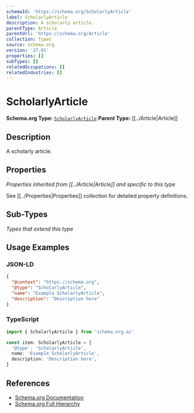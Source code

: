 ```yaml
---
schemaId: 'https://schema.org/ScholarlyArticle'
label: ScholarlyArticle
description: A scholarly article.
parentType: Article
parentUrl: 'https://schema.org/Article'
collection: Types
source: schema.org
version: '27.01'
properties: []
subTypes: []
relatedOccupations: []
relatedIndustries: []
---
```

# ScholarlyArticle

**Schema.org Type:** [`ScholarlyArticle`](https://schema.org/ScholarlyArticle)
**Parent Type:** [[../Article|Article]]

## Description

A scholarly article.

## Properties

*Properties inherited from [[../Article|Article]] and specific to this type*

See [[../Properties|Properties]] collection for detailed property definitions.

## Sub-Types

*Types that extend this type*

## Usage Examples

### JSON-LD

```json
{
  "@context": "https://schema.org",
  "@type": "ScholarlyArticle",
  "name": "Example ScholarlyArticle",
  "description": "Description here"
}
```

### TypeScript

```typescript
import { ScholarlyArticle } from 'schema.org.ai'

const item: ScholarlyArticle = {
  '@type': 'ScholarlyArticle',
  name: 'Example ScholarlyArticle',
  description: 'Description here',
}
```

## References

- [Schema.org Documentation](https://schema.org/ScholarlyArticle)
- [Schema.org Full Hierarchy](https://schema.org/docs/full.html)
